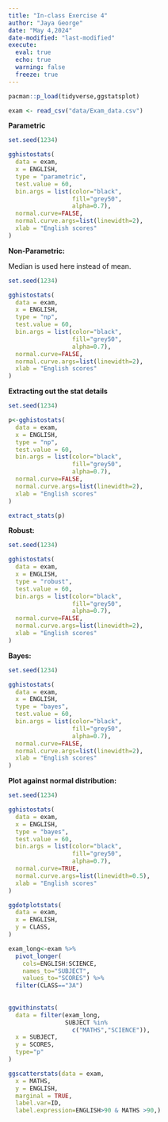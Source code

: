 ```yaml
---
title: "In-class Exercise 4"
author: "Jaya George"
date: "May 4,2024"
date-modified: "last-modified"
execute: 
  eval: true
  echo: true
  warning: false
  freeze: true
---
```


```r
pacman::p_load(tidyverse,ggstatsplot)
```

```r
exam <- read_csv("data/Exam_data.csv")
```

**Parametric**

```r

set.seed(1234)

gghistostats(
  data = exam,
  x = ENGLISH,
  type = "parametric",
  test.value = 60,
  bin.args = list(color="black",
                  fill="grey50",
                  alpha=0.7),
  normal.curve=FALSE,
  normal.curve.args=list(linewidth=2),
  xlab = "English scores"
)
```

**Non-Parametric:**

Median is used here instead of mean.

```r

set.seed(1234)

gghistostats(
  data = exam,
  x = ENGLISH,
  type = "np",
  test.value = 60,
  bin.args = list(color="black",
                  fill="grey50",
                  alpha=0.7),
  normal.curve=FALSE,
  normal.curve.args=list(linewidth=2),
  xlab = "English scores"
)
```

**Extracting out the stat details**

```r
set.seed(1234)

p<-gghistostats(
  data = exam,
  x = ENGLISH,
  type = "np",
  test.value = 60,
  bin.args = list(color="black",
                  fill="grey50",
                  alpha=0.7),
  normal.curve=FALSE,
  normal.curve.args=list(linewidth=2),
  xlab = "English scores"
)
```

```r
extract_stats(p)
```

**Robust:**

```r
set.seed(1234)

gghistostats(
  data = exam,
  x = ENGLISH,
  type = "robust",
  test.value = 60,
  bin.args = list(color="black",
                  fill="grey50",
                  alpha=0.7),
  normal.curve=FALSE,
  normal.curve.args=list(linewidth=2),
  xlab = "English scores"
)
```

**Bayes:**

```r
set.seed(1234)

gghistostats(
  data = exam,
  x = ENGLISH,
  type = "bayes",
  test.value = 60,
  bin.args = list(color="black",
                  fill="grey50",
                  alpha=0.7),
  normal.curve=FALSE,
  normal.curve.args=list(linewidth=2),
  xlab = "English scores"
)
```

**Plot against normal distribution:**

```r

set.seed(1234)

gghistostats(
  data = exam,
  x = ENGLISH,
  type = "bayes",
  test.value = 60,
  bin.args = list(color="black",
                  fill="grey50",
                  alpha=0.7),
  normal.curve=TRUE,
  normal.curve.args=list(linewidth=0.5),
  xlab = "English scores"
)
```

```r
ggdotplotstats(
  data = exam,
  x = ENGLISH,
  y = CLASS,
)
```

```r

exam_long<-exam %>%
  pivot_longer(
    cols=ENGLISH:SCIENCE,
    names_to="SUBJECT",
    values_to="SCORES") %>%
  filter(CLASS=="3A")
  
  
ggwithinstats(
  data = filter(exam_long,
                SUBJECT %in%
                  c("MATHS","SCIENCE")),
  x = SUBJECT,
  y = SCORES,
  type="p"
)
```

```r
ggscatterstats(data = exam,
  x = MATHS,
  y = ENGLISH,
  marginal = TRUE,
  label.var=ID,
  label.expression=ENGLISH>90 & MATHS >90,)
```
